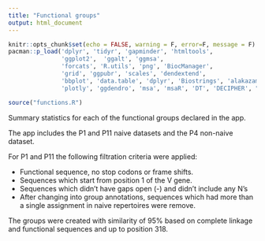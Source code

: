 ```yaml
---
title: "Functional groups"
output: html_document
---
```


```r
knitr::opts_chunk$set(echo = FALSE, warning = F, error=F, message = F)
pacman::p_load('dplyr', 'tidyr', 'gapminder', 'htmltools',
               'ggplot2',  'ggalt', 'ggmsa',
               'forcats', 'R.utils', 'png', 'BiocManager',
               'grid', 'ggpubr', 'scales', 'dendextend',
               'bbplot', 'data.table', 'dplyr', 'Biostrings', 'alakazam', "unikn", 
               'plotly', 'ggdendro', 'msa', 'msaR', 'DT', 'DECIPHER', "RColorBrewer")
```

```r
source("functions.R")
```

Summary statistics for each of the functional groups declared in the app.

The app includes the P1 and P11 naive datasets and the P4 non-naive dataset.

For P1 and P11 the following filtration criteria were applied:

* Functional sequence, no stop codons or frame shifts.
* Sequences which start from position 1 of the V gene.
* Sequences which didn't have gaps open (-) and didn't include any N's
* After changing into group annotations, sequences which had more than a single assignment in naive repertoires were remove.

The groups were created with similarity of 95% based on complete linkage and functional sequences and up to position 318.
